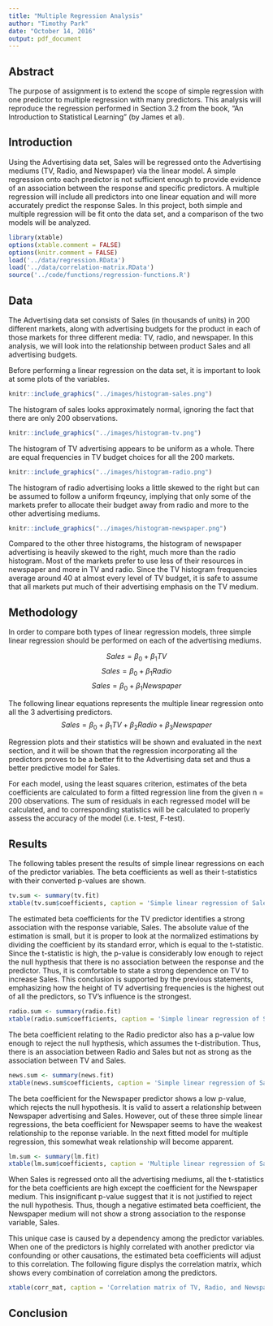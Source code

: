 ```yaml
---
title: "Multiple Regression Analysis"
author: "Timothy Park"
date: "October 14, 2016"
output: pdf_document
---
```


## Abstract
The purpose of assignment is to extend the scope of simple regression with one predictor to multiple regression with many predictors. This analysis will reproduce the regression performed in Section 3.2 from the book, "An Introduction to Statistical Learning" (by James et al).

## Introduction
Using the Advertising data set, Sales will be regressed onto the Advertising mediums (TV, Radio, and Newspaper) via the linear model. A simple regression onto each predictor is not sufficient enough to provide evidence of an association between the response and specific predictors. A multiple regression will include all predictors into one linear equation and will more accurately predict the response Sales. In this project, both simple and multiple regression will be fit onto the data set, and a comparison of the two models will be analyzed.

```r
library(xtable)
options(xtable.comment = FALSE)
options(knitr.comment = FALSE)
load('../data/regression.RData')
load('../data/correlation-matrix.RData')
source('../code/functions/regression-functions.R')
```

## Data
The Advertising data set consists of Sales (in thousands of units) in 200 different markets, along with advertising budgets for the product in each of those markets for three different media: TV, radio, and newspaper. In this analysis, we will look into the relationship between product Sales and all advertising budgets.

Before performing a linear regression on the data set, it is important to look at some plots of the variables.

```r
knitr::include_graphics("../images/histogram-sales.png")
```

The histogram of sales looks approximately normal, ignoring the fact that there are only 200 observations.

```r
knitr::include_graphics("../images/histogram-tv.png")
```

The histogram of TV advertising appears to be uniform as a whole. There are equal frequencies in TV budget choices for all the 200 markets.

```r
knitr::include_graphics("../images/histogram-radio.png")
```

The histogram of radio advertising looks a little skewed to the right but can be assumed to follow a uniform frqeuncy, implying that only some of the markets prefer to allocate their budget away from radio and more to the other advertising mediums.

```r
knitr::include_graphics("../images/histogram-newspaper.png")
```

Compared to the other three histograms, the histogram of newspaper advertising is heavily skewed to the right, much more than the radio histogram. Most of the markets prefer to use less of their resources in newspaper and more in TV and radio. Since the TV histogram frequencies average around 40 at almost every level of TV budget, it is safe to assume that all markets put much of their advertising emphasis on the TV medium.

## Methodology
In order to compare both types of linear regression models, three simple linear regression should be performed on each of the advertising mediums.

$$Sales = \beta_0 + \beta_1TV$$
$$Sales = \beta_0 + \beta_1Radio$$
$$Sales = \beta_0 + \beta_1Newspaper$$

The following linear equations represents the multiple linear regression onto all the 3 advertising predictors.
$$Sales = \beta_0 + \beta_1TV + \beta_2Radio + \beta_3Newspaper$$ 

Regression plots and their statistics will be shown and evaluated in the next section, and it will be shown that the regression incorporating all the predictors proves to be a better fit to the Advertising data set and thus a better predictive model for Sales.
                         
For each model, using the least squares criterion, estimates of the beta coefficients are calculated to form a fitted regression line from the given n = 200 observations. The sum of residuals in each regressed model will be calculated, and to corresponding statistics will be calculated to properly assess the accuracy of the model (i.e. t-test, F-test).

## Results
The following tables present the results of simple linear regressions on each of the predictor variables. The beta coefficients as well as their t-statistics with their converted p-values are shown.
```r
tv.sum <- summary(tv.fit)
xtable(tv.sum$coefficients, caption = 'Simple linear regression of Sales onto TV')
```

The estimated beta coefficients for the TV predictor identifies a strong association with the response variable, Sales. The absolute value of the estimation is small, but it is proper to look at the normalized estimations by dividing the coefficient by its standard error, which is equal to the t-statistic. Since the t-statistic is high, the p-value is considerably low enough to reject the null hypthesis that there is no association between the response and the predictor. Thus, it is comfortable to state a strong dependence on TV to increase Sales. This conclusion is supported by the previous statements, emphasizing how the height of TV advertising frequencies is the highest out of all the predictors, so TV's influence is the strongest.

```r
radio.sum <- summary(radio.fit)
xtable(radio.sum$coefficients, caption = 'Simple linear regression of Sales onto Radio')
```

The beta coefficient relating to the Radio predictor also has a p-value low enough to reject the null hypthesis, which assumes the t-distribution. Thus, there is an association between Radio and Sales but not as strong as the association between TV and Sales.

```r
news.sum <- summary(news.fit)
xtable(news.sum$coefficients, caption = 'Simple linear regression of Sales onto Newspaper')
```

The beta coefficient for the Newspaper predictor shows a low p-value, which rejects the null hypothesis. It is valid to assert a relationship between Newspaper advertising and Sales. However, out of these three simple linear regressions, the beta coefficient for Newspaper seems to have the weakest relationship to the reponse variable. In the next fitted model for multiple regression, this somewhat weak relationship will become apparent.

```r
lm.sum <- summary(lm.fit)
xtable(lm.sum$coefficients, caption = 'Multiple linear regression of Sales onto Three Advertising Mediums')
```

When Sales is regressed onto all the advertising mediums, all the t-statistics for the beta coefficients are high except the coefficient for the Newspaper medium. This insignificant p-value suggest that it is not justified to reject the null hypothesis. Thus, though a negative estimated beta coefficient, the Newspaper medium will not show a strong association to the response variable, Sales. 

This unique case is caused by a dependency among the predictor variables. When one of the predictors is highly correlated with another predictor via confounding or other causations, the estimated beta coefficients will adjust to this correlation. The following figure displys the correlation matrix, which shows every combination of correlation among the predictors.

```r
xtable(corr_mat, caption = 'Correlation matrix of TV, Radio, and Newspaper Advertising Variables')
```


## Conclusion



